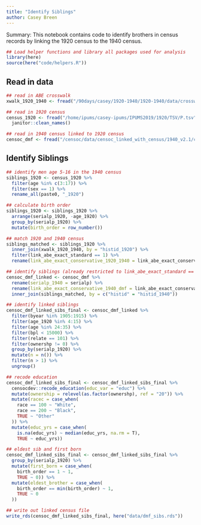 ```yaml
---
title: "Identify Siblings"
author: Casey Breen
---
```


Summary: This notebook contains code to identify brothers in census records by linking the 1920 census to the 1940 census. 

```r
## Load helper functions and library all packages used for analysis
library(here)
source(here("code/helpers.R"))
```

## Read in data 

```r
## read in ABE crosswalk 
xwalk_1920_1940 <- fread("/90days/casey/1920-1940/1920-1940/data/crosswalk_1920_1940.csv")

## read in 1920 census 
census_1920 <- fread("/home/ipums/casey-ipums/IPUMS2019/1920/TSV/P.tsv", select = c("AGE", "SEX", "HISTID", "SERIALP", "RELATE")) %>% 
  janitor::clean_names()

## read in 1940 census linked to 1920 census 
censoc_dmf <- fread("/censoc/data/censoc_linked_with_census/1940_v2.1/censoc_dmf_v2_1_linked_with_census.csv")
```

## Identify Siblings

```r
## identify men age 5-16 in the 1940 census 
siblings_1920 <- census_1920 %>% 
  filter(age %in% c(3:17)) %>% 
  filter(sex == 1) %>% 
  rename_all(paste0, "_1920")

## calculate birth order 
siblings_1920 <- siblings_1920 %>%
  arrange(serialp_1920, -age_1920) %>%
  group_by(serialp_1920) %>%
  mutate(birth_order = row_number())  

## match 1920 and 1940 census 
siblings_matched <- siblings_1920 %>% 
  inner_join(xwalk_1920_1940, by = "histid_1920") %>% 
  filter(link_abe_exact_standard == 1) %>% 
  rename(link_abe_exact_conservative_1920_1940 = link_abe_exact_conservative)

## identify siblings (already restricted to link_abe_exact_standard == 1)
censoc_dmf_linked <- censoc_dmf %>% 
  rename(serialp_1940 = serialp) %>% 
  rename(link_abe_exact_conservative_1940_dmf = link_abe_exact_conservative) %>% 
  inner_join(siblings_matched, by = c("histid" = "histid_1940")) 

## identify linked siblings  
censoc_dmf_linked_sibs_final <- censoc_dmf_linked %>% 
  filter(byear %in% 1905:1915) %>% 
  filter(age_1920 %in% 4:15) %>% 
  filter(age %in% 24:35) %>% 
  filter(bpl < 15000) %>% 
  filter(relate == 101) %>% 
  filter(ownershp != 0) %>% 
  group_by(serialp_1920) %>% 
  mutate(n = n()) %>% 
  filter(n > 1) %>% 
  ungroup()

## recode education 
censoc_dmf_linked_sibs_final <- censoc_dmf_linked_sibs_final %>% 
  censocdev::recode_education(educ_var = "educ") %>% 
  mutate(ownership = relevel(as.factor(ownershp), ref = "20")) %>% 
  mutate(racec = case_when(
    race == 100 ~ "White",
    race == 200 ~ "Black",
    TRUE ~ "Other"
  )) %>% 
  mutate(educ_yrs = case_when(
    is.na(educ_yrs) ~ median(educ_yrs, na.rm = T),
    TRUE ~ educ_yrs))

## eldest sib and first born 
censoc_dmf_linked_sibs_final <- censoc_dmf_linked_sibs_final %>% 
  group_by(serialp_1920) %>% 
  mutate(first_born = case_when(
    birth_order == 1 ~ 1, 
    TRUE ~ 0)) %>% 
  mutate(eldest_brother = case_when(
    birth_order == min(birth_order) ~ 1,
    TRUE ~ 0
  ))
```


```r
## write out linked census file
write_rds(censoc_dmf_linked_sibs_final, here("data/dmf_sibs.rds"))
```



